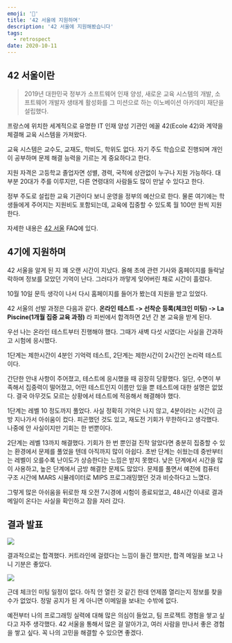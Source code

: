 ```yaml
---
emoji: '📝'
title: '42 서울에 지원하며'
description: '42 서울에 지원해봤습니다'
tags:
  - retrospect
date: 2020-10-11
---
```


## 42 서울이란

> 2019년 대한민국 정부가 소프트웨어 인재 양성, 새로운 교육 시스템의 개발, 소프트웨어 개발자 생태계 활성화를 그 미션으로 하는 이노베이션 아카데미 재단을 설립했다.

프랑스에 위치한 세계적으로 유명한 IT 인재 양성 기관인 에꼴 42(Ecole 42)와 계약을 체결해 교육 시스템을 가져왔다.

교육 시스템은 교수도, 교재도, 학비도, 학위도 없다. 자기 주도 학습으로 진행되며 개인이 공부하며 문제 해결 능력을 기르는 게 중요하다고 한다.

지원 자격은 고등학교 졸업자면 성별, 경력, 국적에 상관없이 누구나 지원 가능하다. 대부분 20대가 주를 이루지만, 다른 연령대의 사람들도 많이 만날 수 있다고 한다.

정부 주도로 설립한 교육 기관이다 보니 운영을 정부의 예산으로 한다. 물론 여기에는 학생들에게 주어지는 지원비도 포함되는데, 교육에 집중할 수 있도록 월 100만 원씩 지원한다.

자세한 내용은 [42 서울](https://42seoul.kr) FAQ에 있다.

## 4기에 지원하며

42 서울을 알게 된 지 꽤 오랜 시간이 지났다. 올해 초에 관련 기사와 홈페이지를 들락날락하며 정보를 모았던 기억이 난다. 그러다가 까맣게 잊어버린 채로 시간이 흘렀다.

10월 10일 문득 생각이 나서 다시 홈페이지를 들어가 봤는데 지원을 받고 있었다.

42 서울의 선발 과정은 다음과 같다. **온라인 테스트 -> 선착순 등록(체크인 미팅) -> La Piscine(1개월 집중 교육 과정)** 라 피씬에서 합격하면 2년 간 본 교육을 받게 된다.

우선 나는 온라인 테스트부터 진행해야 했다. 그때가 새벽 다섯 시였다는 사실을 간과하고 시험에 응시했다.

1단계는 제한시간이 4분인 기억력 테스트, 2단계는 제한시간이 2시간인 논리력 테스트이다.

간단한 안내 사항이 주어졌고, 테스트에 응시했을 때 굉장히 당황했다. 일단, 수면이 부족해서 집중력이 떨어졌고, 어떤 테스트인지 이름만 있을 뿐 테스트에 대한 설명은 없었다. 결국 아무것도 모르는 상황에서 테스트에 적응해서 해결해야 했다.

1단계는 레벨 10 정도까지 풀었다. 사실 정확히 기억은 나지 않고, 4분이라는 시간이 금방 지나가서 아쉬움이 컸다. 피곤했던 것도 있고, 재도전 기회가 무한하다고 생각했다. 나중에 안 사실이지만 기회는 한 번뿐이다.

2단계는 레벨 13까지 해결했다. 기회가 한 번 뿐인걸 진작 알았다면 충분히 집중할 수 있는 환경에서 문제를 풀었을 텐데 아직까지 많이 아쉽다. 초반 단계는 쉬웠는데 중반부터는 레벨이 오를수록 난이도가 상승한다는 느낌은 받지 못했다. 낮은 단계에서 시간을 많이 사용하고, 높은 단계에서 금방 해결한 문제도 많았다. 문제를 풀면서 예전에 컴퓨터 구조 시간에 MARS 시뮬레이터로 MIPS 프로그래밍했던 것과 비슷하다고 느꼈다.

그렇게 많은 아쉬움을 뒤로한 채 오전 7시경에 시험이 종료되었고, 48시간 이내로 결과 메일이 온다는 사실을 확인하고 잠을 자러 갔다.

## 결과 발표

![](0.png)

결과적으로는 합격했다. 커트라인에 걸렸다는 느낌이 들긴 했지만, 합격 메일을 보고 나니 기분은 좋았다.

![](1.png)

근데 체크인 미팅 일정이 없다. 아직 안 열린 것 같긴 한데 언제쯤 열리는지 정보를 찾을 수가 없었다. 정말 공지가 된 게 아니면 이메일을 보내는 수밖에 없다.

예전부터 나의 프로그래밍 실력에 대해 많은 의심이 들었고, 팀 프로젝트 경험을 쌓고 싶다고 자주 생각했다. 42 서울을 통해서 많은 걸 알아가고, 여러 사람을 만나서 좋은 경험을 쌓고 싶다. 꼭 나의 고민을 해결할 수 있으면 좋겠다.
